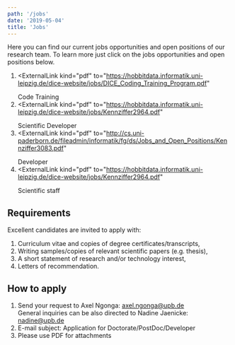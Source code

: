 ```yaml
---
path: '/jobs'
date: '2019-05-04'
title: 'Jobs'
---
```


Here you can find our current jobs opportunities and open positions of our research team. To learn more just click on the jobs opportunities and open positions below.

1. <ExternalLink
     kind="pdf"
     to="https://hobbitdata.informatik.uni-leipzig.de/dice-website/jobs/DICE_Coding_Training_Program.pdf"
   >
     Code Training
   </ExternalLink>
2. <ExternalLink
     kind="pdf"
     to="https://hobbitdata.informatik.uni-leipzig.de/dice-website/jobs/Kennziffer2964.pdf"
   >
     Scientific Developer
   </ExternalLink>
3. <ExternalLink
     kind="pdf"
     to="http://cs.uni-paderborn.de/fileadmin/informatik/fg/ds/Jobs_and_Open_Positions/Kennziffer3083.pdf"
   >
     Developer
   </ExternalLink>
4. <ExternalLink
     kind="pdf"
     to="https://hobbitdata.informatik.uni-leipzig.de/dice-website/jobs/Kennziffer2964.pdf"
   >
     Scientific staff​​​​​​​
   </ExternalLink>

## Requirements

Excellent candidates are invited to apply with:

1. Curriculum vitae and copies of degree certificates/transcripts,
2. Writing samples/copies of relevant scientific papers (e.g. thesis),
3. A short statement of research and/or technology interest,
4. Letters of recommendation.

## How to apply

1. Send your request to Axel Ngonga: <a href="mailto:axel.ngonga@upb.de">axel.ngonga@upb.de</a>  
   General inquiries can be also directed to Nadine Jaenicke: <a href="mailto:nadine@upb.de">nadine@upb.de</a>
2. E-mail subject: Application for Doctorate/PostDoc/Developer
3. Please use PDF for attachments
